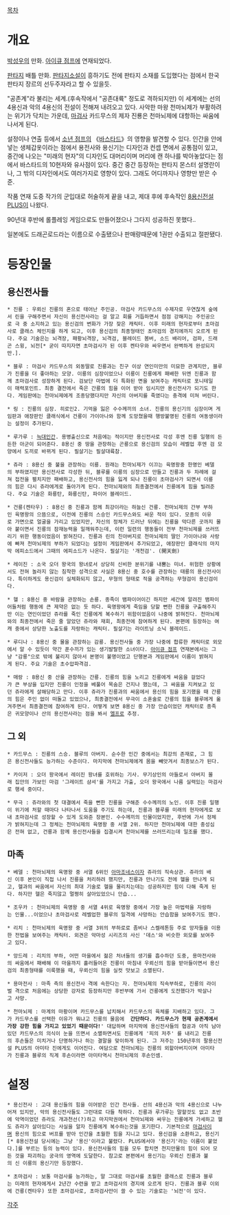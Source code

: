 [[목차]]

= 개요 =

[[박성우]]의 만화. [[아이큐 점프]]에 연재되었다.

[[판타지]] 배틀 만화. [[판타지소설]]이 흥하기도 전에 판타지 소재를 도입했다는 점에서 한국 판타지 장르의 선두주자라고 할 수 있을듯.

"공존계"라 불리는 세계.(후속작에서 "공존대륙" 정도로 격하되지만) 이 세계에는 선의 4용신과 악의 4용신의 전설이 전해져 내려오고 있다. 사악한 마왕 천마뇌제가 부활하려는 위기가 닥치는 가운데, [[마검사]] 카드무스의 제자 진룡은 천마뇌제에 대항하는 싸움에 나서게 된다.

설정이나 연출 등에서 [[소년 점프]]의 《[[바스타드]]》의 영향을 발견할 수 있다. 인간을 안에 넣는 생체갑옷이라는 점에서 용전사와 용신기는 디자인과 컨셉 면에서 공통점이 있고, 중간에 나오는 "미래의 현자"의 디자인도 대머리이며 머리에 캔 하나를 박아놓았다는 점에서 바스타드의 10현자와 유사점이 있다. 중간 중간 등장하는 판타지 몬스터 설명란이나, 그 밖의 디자인에서도 여러가지로 영향이 있다. 그래도 어디까지나 영향만 받은 수준. 

작품 연재 도중 작가의 군입대로 허술하게 끝을 내고, 제대 후에 후속작인 [[8용신전설 PLUS]]이 나왔다.

90년대 후반에 롤플레잉 게임으로도 만들어졌으나 그다지 성공하진 못했다..

일본에도 드래곤로드라는 이름으로 수출됐으나 판매량때문에 1권만 수출되고 절판됐다.


= 등장인물 =
== 용신전사들 ==
 * 진룡 : 우뢰신 진룡의 혼으로 태어난 주인공. 마검사 카드무스의 수제자로 우연찮게 숲에서 린을 구해주면서 자신이 용신전사라는 걸 알고 회를 거듭하면서 점점 강해지는 주인공으로 극 중 소지하고 있는 용신검의 변화가 가장 잦은 캐릭터. 이후 미래의 현자로부터 초마검사로 클래스 체인지를 하게 되고, 이후 용신검의 최종형태인 초마검의 경지에까지 오르게 된다. 주요 기술은는 뇌격장, 패황뇌격장, 뇌격검, 블레이드 봄버, 소드 배리어, 검파, 드래곤 스윙, 뇌전[* 굳이 따지자면 초마검사가 된 이후 켄타우와 싸우면서 완벽하게 완성되지만.]. 

 * 블루 : 마검사 카드무스의 외동딸로 진룡과는 친구 이상 연인미만의 미묘한 관계지만, 블루가 진룡을 더 좋아하는 모양. 이룡의 심장이었으나 이룡이 진룡에게 패배한 뒤엔 진룡과 함께 초마검사로 성장하게 된다. 검보단 마법에 더 특화된 면을 보여주는 캐릭터로 포니테일이 매력포인트. 최종 결전에서 죽은 간룡의 힘을 이어 받아 임시지만 용신전사가 되기도 한다. 게임판에는 천마뇌제에게 조종당했다지만 자신의 아버지를 죽였다는 충격에 미쳐 버린다.

 * 링 : 진룡의 심장. 히로인2. 기억을 잃은 수수께끼의 소녀. 진룡의 용신기의 심장이며 게임판과 애장판인 클래식에서 건룡이 가이아나와 함께 도망쳤을때 행방불명된 진룡의 여동생이라는 설정이 추가된다.

 * 루가루 : [[늑대인간]]. 용병출신으로 처음에는 적이지만 용신전사로 각성 후엔 진룡 일행의 든든한 아군이 되어준다. 8용신 중 땅을 관장하는 곤룡으로 용신검의 모습이 레벨업 후엔 검 모양에서 도끼로 바뀌게 된다. 필살기는 필살대륙참.

 * 쥬라 : 8용신 중 불을 관장하는 이룡. 원래는 천마뇌제가 이끄는 육명왕중 한명인 베델의 부하였지만 용신전사로 각성한 뒤, 블루를 이룡의 심장으로 만들고 진룡과 두 차례에 걸쳐 접전을 펼치지만 패배하고, 용신전사의 힘을 잃게 되나 진룡이 초마검사가 되면서 이룡의 힘은 다시 쥬라에게로 돌아가게 된다. 천마뇌제와의 최종결전에서 진룡에게 힘을 빌려준다. 주요 기술은 화룡탄, 화룡신탄, 파이어 블레이드.

 * 건룡(켄타우) : 8용신 중 진룡과 함께 최강이라는 하늘신 건룡. 천마뇌제의 간부 부하인 육명왕의 으뜸으로, 이전에 진룡의 스승인 카드무스와도 싸운 적이 있다. 모종의 이유로 가면으로 얼굴을 가리고 있었지만, 자신의 정체가 드러난 뒤에는 진룡을 막다른 곳까지 몰아 붙이면서 진룡의 잠재능력을 일깨워주는데, 이런 일련의 행동들이 전부 천마뇌제를 쓰러뜨리기 위한 행동이었음이 밝혀진다. 진룡과 린의 친아버지로 천마뇌제의 딸인 가이아나와 사랑에 빠져 천마뇌제의 부하가 되었다는 설정이 게임판에서 추가되었고, 애장판인 클래식의 마지막 에피소드에서 그때의 에피소드가 나온다. 필살기는 '개천검'. (開天劍)

 * 레이진 : 소국 오더 왕국의 왕녀로서 상당히 신비한 분위기를 내뿜는 미녀. 위험한 상황에서도 전혀 놀라지 않는 침착한 성격으로 사실은 8용신 중 호수를 관장하는 태룡의 용신전사이다. 특이하게도 용신검이 실체화되지 않고, 무형의 형태로 적을 공격하는 무형검이 용신검이다.

 * 헬 : 8용신 중 바람을 관장하는 손룡. 종족이 뱀파이어이긴 하지만 세간에 알려진 뱀파이어들처럼 행동에 큰 제약은 없는 듯 하다. 육명왕에게 죽임을 당할 뻔한 진룡을 구출해주지만 이는 연인이었던 쥬라를 죽인 진룡에게 복수하기 위함이었음이 나중에 밝혀진다. 천마뇌제와의 최종전에서 죽은 줄 알았던 쥬라와 재회, 최종전에 참여하게 된다. 본편에 등장하는 여캐 중에서 상당한 노출도를 자랑하는 캐릭터. 필살기는 라이트닝 소닉 블레이드.

 * 루디나 : 8용신 중 물을 관장하는 감룡. 용신전사들 중 가장 나중에 합류한 캐릭터로 외모에서 알 수 있듯이 약간 푼수끼가 있는 생기발랄한 소녀이다. [[아이큐 점프]] 연재본에서는 그냥 "감룡"으로 밖에 불리지 않아서 본명이 불명이었고 단행본과 게임판에서 이름이 밝혀지게 된다. 주요 기술은 초수압파격검.

 * 매랑 : 8용신 중 산을 관장하는 간룡. 진룡의 힘을 노리고 진룡에게 싸움을 걸었다가 큰 부상을 입지만 진룡이 인정을 베풀어 목숨은 건지나 했는데, 그 싸움을 지켜보고 있던 쥬라에게 살해당하고 만다. 이후 쥬라가 진룡과의 싸움에서 용신의 힘을 포기했을 때 간룡의 힘은 주인 없이 떠돌고 있었으나, 최종결전에서 무극이 소혼술로 간룡의 힘을 블루에게 옮겨주면서 최종결전에 참여하게 된다. 어떻게 보면 8용신 중 가장 안습이었던 캐릭터로 종족은 귀모양이나 산의 용신전사라는 점을 봐서 [[엘프]]로 추정.

== 그 외 ==
 * 카드무스 : 진룡의 스승. 블루의 아버지. 순수한 인간 중에서는 최강의 존재로, 그 힘은 용신전사들도 능가하는 수준이다. 마지막에 천마뇌제에게 몸을 빼앗겨서 최종보스가 된다.

 * 카이저 : 오더 왕국에서 레이진 왕녀를 호위하는 기사. 무기상인의 아들로서 아버지 몰래 집안의 가보인 마검 '그레이트 샴셔'를 가지고 가출, 오더 왕국에서 나름 실력있는 마검사로 행세 중이다.

 * 무극 : 쥬라와의 첫 대결에서 죽을 뻔한 진룡을 구해준 수수께끼의 노인. 이후 진룡 일행이 위기에 처할 때마다 나타나서 도움을 주기도 하는데, 진룡과 블루를 미래의 현자에게로 보내 초마검사로 성장할 수 있게 도와준 장본인. 수수께끼의 인물이었지만, 후반에 가서 정체가 밝혀지는데 그 정체는 천마뇌제의 육명왕 중 서열 2위. 하지만 천마뇌제에 대한 충성심은 전혀 없고, 건룡과 함께 용신전사들을 집결시켜 천마뇌제를 쓰러뜨리는데 일조를 했다.

== 마족 ==
 * 베델 : 천마뇌제의 육명왕 중 서열 6위인 [[아마조네스]]이자 쥬라의 직속상관. 쥬라의 배신 이후 본인이 직접 나서 진룡을 처리하려 했지만, 진룡과 만나기도 전에 헬을 만나게 되고, 헬과의 싸움에서 자신의 최대 기술로 헬을 물리치는데는 성공하지만 힘이 다해 죽게 된다. 하지만 헬은 죽지않고 멀쩡히 살아있었으니 안습...

 * 조우카 : 천마뇌제의 육명왕 중 서열 4위로 육명왕 중에서 가장 높은 마법력을 자랑하는 인물...이었으나 초마검사로 레벨업한 블루의 일격에 사망하는 안습함을 보여주기도 했다.

 * 리치 : 천마뇌제의 육명왕 중 서열 3위의 부하로로 좀비나 스켈레톤등 주로 망자들을 이용한 전법을 보여주는 캐릭터. 외견은 악마성 시리즈의 사신 '데스'와 비슷한 외모를 보여주고 있다. 

 * 앙드레 : 리치의 부하, 어떤 마을에서 젊은 처녀들의 생기를 흡수하던 도중, 용마전사와의 싸움에서 패배해 이 마을까지 흘러들어온 진룡이 마침내 우뢰신의 힘을 받아들이면서 용신검의 최종형태를 이룩했을 때, 우뢰신의 힘을 실컷 맛보고 소멸된다.

 * 용마전사 : 마족 측의 용신전사 격에 속한다는 자. 천마뇌제의 직속부하로, 진룡의 라이벌 격으로 처음에는 상당한 강자로 등장하지만 후반부에 가서 건룡에게 도전했다가 박살나고 사망.

 * 천마뇌제 : 마계의 마황이며 카드무스를 납치해서 카드무스의 육체를 지배하고 있다. 그가 카드무스를 선택한 이유가 뭐냐고 진룡의 물음에  '''간단하다. 카드무스가 현재 공존계에서 가장 강한 힘을 가지고 있었기 때문이다!'''' 대답하며 마지막에 용신전사들의 협공과 아직 남아있던 카드무스의 의식이 눈을 뜨면서 소멸하면서도 진룡에게 '피의 저주' 를 내리고 진룡의 후손들은 미치거나 단명하거나 하는 결말을 맞이하게 된다. 그 저주는 150년후의 팔용신전설 PLUS의 아미타 진에게도 이어진다. 여담으로 천마뇌제는 진룡의 외할아버지이며 아미타가 진룡과 블루의 직계 후손이라면 아미타역시 천마뇌제의 후손인셈.


= 설정 =
 * 용신전사 : 고대 용신들의 힘을 이어받은 인간 전사들. 선의 4용신과 악의 4용신으로 나누어져 있지만, 악의 용신전사들도 그런대로 다들 착하다. 진룡과 루가루는 말할것도 없고 초반에 악역이었던 쥬라도 개과천선(?)하고 마지막권에서 천마뇌제와 싸우는 진룡에게 가세하고 헬도 쥬라가 살아있다는 사실을 알자 진룡에게 복수하는것을 포기한다. 기본적으로 [[마검사]]이며 용신의 힘으로 버프를 받아 인간을 초월한 힘을 지니고 있다. 용신검을 소환하고, 용신기[* 8용신전설 당시에는 그냥 '용신'이라고 불렸다. PLUS에서야 '용신기'라는 이름이 붙었다.]를 부르는 등의 능력이 있다. 용신전사들의 힘을 모두 합치면 천지만물의 힘이 되어 모든 것을 파괴하는 궁극의 영역에 도달한다. 참고로 본편에서 용신기는 우뢰신 진룡과 불의 신 이룡의 용신기만 등장했다.

 * 초마검사 : 보통 마검사를 능가하는, 말 그대로 마검사를 초월한 클래스로 진룡과 블루는 미래의 현자에게서 2년간 수련을 받고 초마검사의 경지에 오르게 된다. 진룡과 블루 이외에 건룡(켄타우) 또한 초마검사로, 초마검사만이 쓸 수 있는 기술로는 '뇌전'이 있다.

[[각주]]
